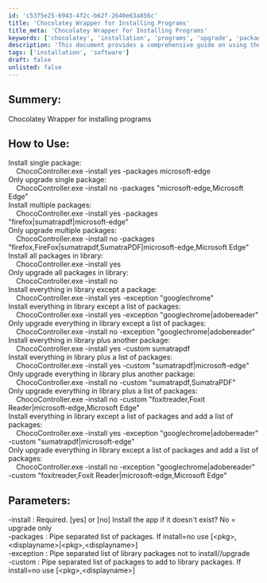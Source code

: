 ```yaml
---
id: 'c5375e25-6943-4f2c-b62f-2640e63a856c'
title: 'Chocolatey Wrapper for Installing Programs'
title_meta: 'Chocolatey Wrapper for Installing Programs'
keywords: ['chocolatey', 'installation', 'programs', 'upgrade', 'packages']
description: 'This document provides a comprehensive guide on using the Chocolatey Wrapper to install and upgrade various software packages efficiently. It covers commands for installing single and multiple packages, upgrading existing installations, and managing exceptions and custom packages in the library.'
tags: ['installation', 'software']
draft: false
unlisted: false
---
```

## Summery:

Chocolatey Wrapper for installing programs

## How to Use:

Install single package:  
&nbsp;&nbsp;&nbsp;&nbsp;ChocoController.exe -install yes -packages microsoft-edge  
Only upgrade single package:  
&nbsp;&nbsp;&nbsp;&nbsp;ChocoController.exe -install no -packages "microsoft-edge,Microsoft Edge"  
Install multiple packages:  
&nbsp;&nbsp;&nbsp;&nbsp;ChocoController.exe -install yes -packages "firefox|sumatrapdf|microsoft-edge"  
Only upgrade multiple packages:  
&nbsp;&nbsp;&nbsp;&nbsp;ChocoController.exe -install no -packages "firefox,FireFox|sumatrapdf,SumatraPDF|microsoft-edge,Microsoft Edge"  
Install all packages in library:  
&nbsp;&nbsp;&nbsp;&nbsp;ChocoController.exe -install yes  
Only upgrade all packages in library:  
&nbsp;&nbsp;&nbsp;&nbsp;ChocoController.exe -install no  
Install everything in library except a package:  
&nbsp;&nbsp;&nbsp;&nbsp;ChocoController.exe -install yes -exception "googlechrome"  
Install everything in library except a list of packages:  
&nbsp;&nbsp;&nbsp;&nbsp;ChocoController.exe -install yes -exception "googlechrome|adobereader"  
Only upgrade everything in library except a list of packages:  
&nbsp;&nbsp;&nbsp;&nbsp;ChocoController.exe -install no -exception "googlechrome|adobereader"  
Install everything in library plus another package:  
&nbsp;&nbsp;&nbsp;&nbsp;ChocoController.exe -install yes -custom sumatrapdf  
Install everything in library plus a list of packages:  
&nbsp;&nbsp;&nbsp;&nbsp;ChocoController.exe -install yes -custom "sumatrapdf|microsoft-edge"  
Only upgrade everything in library plus another package:  
&nbsp;&nbsp;&nbsp;&nbsp;ChocoController.exe -install no -custom "sumatrapdf,SumatraPDF"  
Only upgrade everything in library plus a list of packages:  
&nbsp;&nbsp;&nbsp;&nbsp;ChocoController.exe -install no -custom "foxitreader,Foxit Reader|microsoft-edge,Microsoft Edge"  
Install everything in library except a list of packages and add a list of packages:  
&nbsp;&nbsp;&nbsp;&nbsp;ChocoController.exe -install yes -exception "googlechrome|adobereader" -custom "sumatrapdf|microsoft-edge"  
Only upgrade everything in library except a list of packages and add a list of packages:  
&nbsp;&nbsp;&nbsp;&nbsp;ChocoController.exe -install no -exception "googlechrome|adobereader" -custom "foxitreader,Foxit Reader|microsoft-edge,Microsoft Edge"  

## Parameters:

-install : Required. [yes] or [no] Install the app if it doesn't exist? No = upgrade only  
-packages : Pipe separated list of packages. If install=no use [\<pkg>,\<displayname>|\<pkg>,\<displayname>]  
-exception : Pipe separated list of library packages not to install//upgrade  
-custom : Pipe separated list of packages to add to library packages. If install=no use [\<pkg>,\<displayname>]  












